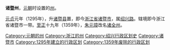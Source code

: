 '''诸暨州'''，[[元朝|元朝]]时设置的[[州|州]]。

[[元贞|元贞]]元年（1295年），升[[诸暨县|诸暨县]]置，即今[[浙江省|浙江省]][[诸暨市|诸暨市]]，属[[紹興路|绍兴路]]。辖境即今浙江省诸暨市一带。[[至正|至正]]十九年（1359年），[[朱元璋|朱元璋]]改名[[诸全州|诸全州]]。 

{{元朝行政区划小作品}}
{{DEFAULTSORT:Z}}
[[Category:元朝的州|Category:元朝的州]]
[[Category:浙江的州|Category:浙江的州]]
[[Category:绍兴行政区划史|Category:绍兴行政区划史]]
[[Category:诸暨市|Category:诸暨市]]
[[Category:1295年建立的行政区划|Category:1295年建立的行政区划]]
[[Category:1359年废除的行政区划|Category:1359年废除的行政区划]]